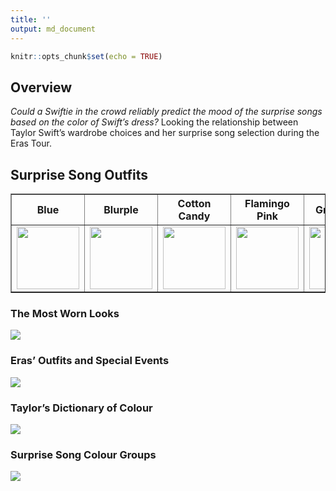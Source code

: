 ```yaml
---
title: ''
output: md_document
---
```


```r
knitr::opts_chunk$set(echo = TRUE)
```

## Overview

*Could a Swiftie in the crowd reliably predict the mood of the surprise songs based on the color of Swift's dress?* Looking the relationship between Taylor Swift's wardrobe choices and her surprise song selection during the Eras Tour. 


## Surprise Song Outfits

<table border="1">
    <tr>
        <th>Blue</th>
        <th>Blurple</th>
        <th>Cotton Candy</th>
        <th>Flamingo Pink</th>
        <th>Grapefruit</th>
        <th>Green</th>
        <th>Ocean Blue</th>
        <th>Pink</th>
        <th>Popsicle</th>
        <th>Sunset Orange</th>
        <th>Yellow</th>
    </tr>
    <tr>
        <td><img src="https://github.com/cmjt/studyinswift/blob/main/dress_images/images_medium_res/blue.jpg?raw=true" width="100"></td>
        <td><img src="https://github.com/cmjt/studyinswift/blob/main/dress_images/images_medium_res/blurple.jpg?raw=true" width="100"></td>
        <td><img src="https://github.com/cmjt/studyinswift/blob/main/dress_images/images_medium_res/cotton_candy.jpg?raw=true" width="100"></td>
        <td><img src="https://github.com/cmjt/studyinswift/blob/main/dress_images/images_medium_res/flamingo_pink.jpg?raw=true" width="100"></td>
        <td><img src="https://github.com/cmjt/studyinswift/blob/main/dress_images/images_medium_res/grapefruit.jpg?raw=true" width="100"></td>
        <td><img src="https://github.com/cmjt/studyinswift/blob/main/dress_images/images_medium_res/green.jpg?raw=true" width="100"></td>
        <td><img src="https://github.com/cmjt/studyinswift/blob/main/dress_images/images_medium_res/ocean_blue.jpg?raw=true" width="100"></td>
        <td><img src="https://github.com/cmjt/studyinswift/blob/main/dress_images/images_medium_res/pink.jpg?raw=true" width="100"></td>
        <td><img src="https://github.com/cmjt/studyinswift/blob/main/dress_images/images_medium_res/popsicle.jpg?raw=true" width="100"></td>
        <td><img src="https://github.com/cmjt/studyinswift/blob/main/dress_images/images_medium_res/sunset_orange.jpg?raw=true" width="100"></td>
        <td><img src="https://github.com/cmjt/studyinswift/blob/main/dress_images/images_medium_res/yellow.jpg?raw=true" width="100"></td>
    </tr>
</table>

### The Most Worn Looks

![](https://github.com/cmjt/studyinswift/blob/cmjt/plots/the-most-worn-looks.png?raw=true)

### Eras' Outfits and Special Events

![](https://github.com/cmjt/studyinswift/blob/cmjt/plots/outfits-events.png?raw=true)

### Taylor's Dictionary of Colour

![](https://github.com/cmjt/studyinswift/blob/cmjt/plots/colour_dictionary.png?raw=true)

### Surprise Song Colour Groups

![](https://github.com/cmjt/studyinswift/blob/cmjt/plots/surprise_colour_groups.png?raw=true)
